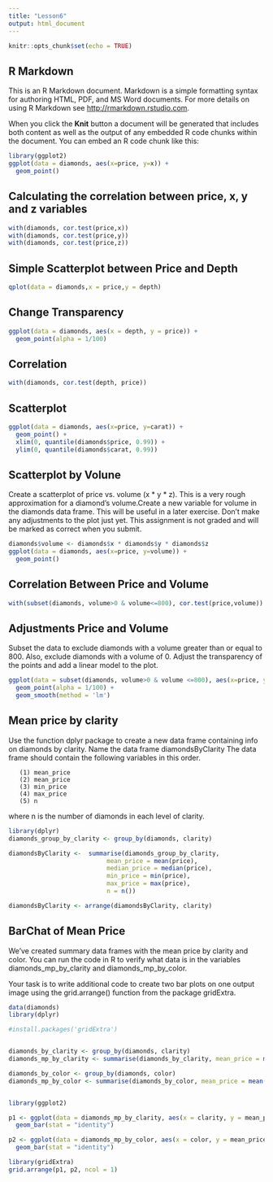 ---
title: "Lesson6"
output: html_document
---

```{r setup, include=FALSE}
knitr::opts_chunk$set(echo = TRUE)
```

## R Markdown

This is an R Markdown document. Markdown is a simple formatting syntax for authoring HTML, PDF, and MS Word documents. For more details on using R Markdown see <http://rmarkdown.rstudio.com>.

When you click the **Knit** button a document will be generated that includes both content as well as the output of any embedded R code chunks within the document. You can embed an R code chunk like this:

```{r Diamonds}
library(ggplot2)
ggplot(data = diamonds, aes(x=price, y=x)) +
  geom_point()

```

## Calculating the correlation between price, x, y and z variables


```{r Correlation}
with(diamonds, cor.test(price,x))
with(diamonds, cor.test(price,y))
with(diamonds, cor.test(price,z))

```
## Simple Scatterplot between Price and Depth


```{r Simple Scatterplot}
qplot(data = diamonds,x = price,y = depth)

```



## Change Transparency


```{r Simple Transparency}
ggplot(data = diamonds, aes(x = depth, y = price)) + 
  geom_point(alpha = 1/100)
```

## Correlation

```{r Correlation between Depth and Price}
with(diamonds, cor.test(depth, price))
```

## Scatterplot

```{r Scatterplot between Price and Carat}
ggplot(data = diamonds, aes(x=price, y=carat)) +
  geom_point() + 
  xlim(0, quantile(diamonds$price, 0.99)) + 
  ylim(0, quantile(diamonds$carat, 0.99))
```
## Scatterplot by Volune
Create a scatterplot of price vs. volume (x * y * z).
This is a very rough approximation for a diamond's volume.Create a new variable for volume in the diamonds data frame. This will be useful in a later exercise. Don't make any adjustments to the plot just yet. This assignment is not graded and will be marked as correct when you submit.

```{r Scatterplot between Price and Volume}
diamonds$volume <- diamonds$x * diamonds$y * diamonds$z
ggplot(data = diamonds, aes(x=price, y=volume)) +
  geom_point()
```

## Correlation Between Price and Volume

```{r Correlation between Price and Volume}
with(subset(diamonds, volume>0 & volume<=800), cor.test(price,volume))
```


## Adjustments Price and Volume
Subset the data to exclude diamonds with a volume greater than or equal to 800. Also, exclude diamonds with a volume of 0. Adjust the transparency of the points and add a linear model to the plot.
 
```{r Adjustments Price and Volume}
ggplot(data = subset(diamonds, volume>0 & volume <=800), aes(x=price, y=volume)) +
  geom_point(alpha = 1/100) +
  geom_smooth(method = 'lm')

```


## Mean price by clarity
Use the function dplyr package to create a new data frame containing info on diamonds by clarity. Name the data frame diamondsByClarity The data frame should contain the following variables in this order.

       (1) mean_price
       (2) mean_price
       (3) min_price
       (4) max_price
       (5) n

where n is the number of diamonds in each level of clarity.
 
```{r  Mean price by clarity}
library(dplyr)
diamonds_group_by_clarity <- group_by(diamonds, clarity) 

diamondsByClarity <-  summarise(diamonds_group_by_clarity,
                           mean_price = mean(price),
                           median_price = median(price),
                           min_price = min(price),
                           max_price = max(price),
                           n = n())

diamondsByClarity <- arrange(diamondsByClarity, clarity)
```

## BarChat of Mean Price
We’ve created summary data frames with the mean price by clarity and color. You can run the code in R to verify what data is in the variables diamonds_mp_by_clarity and diamonds_mp_by_color.

Your task is to write additional code to create two bar plots on one output image using the grid.arrange() function from the package gridExtra.
 
```{r  BarChat of Mean Price}
data(diamonds)
library(dplyr)

#install.packages('gridExtra')


diamonds_by_clarity <- group_by(diamonds, clarity)
diamonds_mp_by_clarity <- summarise(diamonds_by_clarity, mean_price = mean(price))

diamonds_by_color <- group_by(diamonds, color)
diamonds_mp_by_color <- summarise(diamonds_by_color, mean_price = mean(price))


library(ggplot2)

p1 <- ggplot(data = diamonds_mp_by_clarity, aes(x = clarity, y = mean_price)) +
  geom_bar(stat = "identity")

p2 <- ggplot(data = diamonds_mp_by_color, aes(x = color, y = mean_price)) +
  geom_bar(stat = "identity")

library(gridExtra)
grid.arrange(p1, p2, ncol = 1)

```


